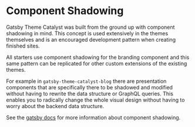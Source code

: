 <Seo
  title="Component Shadowing"
  description="Component shadowing is an advanced pattern for modifying themes that allows you to entirely replace a component within a theme. Gatsby Theme Catalyst is an opinionated set of integrated themes and starters to accelerate your next Gatsby project."
/>

# Component Shadowing

Gatsby Theme Catalyst was built from the ground up with component shadowing in mind. This concept is used extensively in the themes themselves and is an encouraged development pattern when creating finished sites.

All starters use component shadowing for the branding component and this same pattern can be replicated for other custom extensions of the existing themes.

For example in `gatsby-theme-catalyst-blog` there are presentation components that are specifically there to be shadowed and modified without having to rewrite the data structure or GraphQL queries. This enables you to radically change the whole visual design without having to worry about the backend data structure.

See the [gatsby docs](https://www.gatsbyjs.com/docs/themes/shadowing/) for more information about component shadowing.
